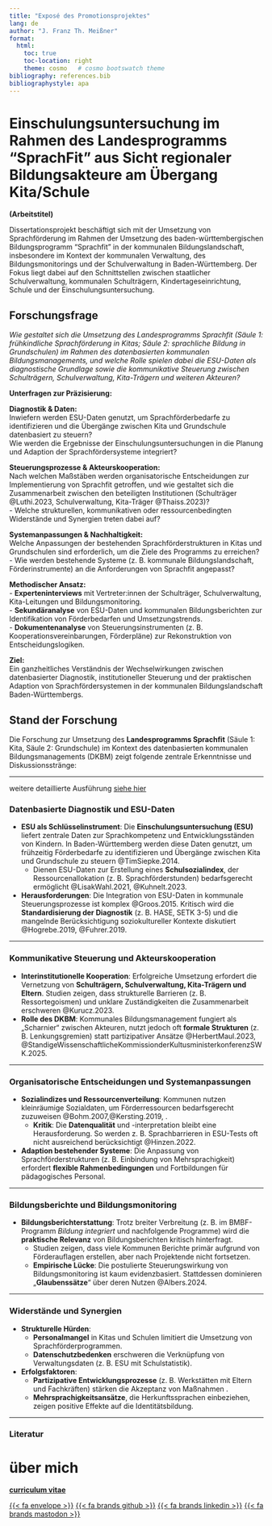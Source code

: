 ```yaml
---
title: "Exposé des Promotionsprojektes"
lang: de  
author: "J. Franz Th. Meißner"
format:
  html:
    toc: true
    toc-location: right
    theme: cosmo   # cosmo bootswatch theme
bibliography: references.bib
bibliographystyle: apa
---
```




# Einschulungsuntersuchung im Rahmen des Landesprogramms "SprachFit" aus Sicht regionaler Bildungsakteure am Übergang Kita/Schule

**(Arbeitstitel)**

Dissertationsprojekt beschäftigt sich mit der Umsetzung von Sprachförderung im Rahmen der Umsetzung des baden-württembergischen Bildungsprogramm "Sprachfit" in der kommunalen Bildungslandschaft, insbesondere im Kontext der kommunalen Verwaltung, des Bildungsmonitorings und der Schulverwaltung in Baden-Württemberg. Der Fokus liegt dabei auf den Schnittstellen zwischen staatlicher Schulverwaltung, kommunalen Schulträgern, Kindertageseinrichtung, Schule und der Einschulungsuntersuchung.

## Forschungsfrage 
*Wie gestaltet sich die Umsetzung des Landesprogramms Sprachfit (Säule 1: frühkindliche Sprachförderung in Kitas; Säule 2: sprachliche Bildung in Grundschulen) im Rahmen des datenbasierten kommunalen Bildungsmanagements, und welche Rolle spielen dabei die ESU-Daten als diagnostische Grundlage sowie die kommunikative Steuerung zwischen Schulträgern, Schulverwaltung, Kita-Trägern und weiteren Akteuren?*

**Unterfragen zur Präzisierung:**  

**Diagnostik & Daten:**  
Inwiefern werden ESU-Daten genutzt, um Sprachförderbedarfe zu identifizieren und die Übergänge zwischen Kita und Grundschule datenbasiert zu steuern?  
Wie werden die Ergebnisse der Einschulungsuntersuchungen in die Planung und Adaption der Sprachfördersysteme integriert?  

**Steuerungsprozesse & Akteurskooperation:**  
   Nach welchen Maßstäben werden organisatorische Entscheidungen zur Implementierung von Sprachfit getroffen, und wie gestaltet sich die Zusammenarbeit zwischen den beteiligten Institutionen (Schulträger @Luthi.2023, Schulverwaltung, Kita-Träger @Thaiss.2023)?  
   - Welche strukturellen, kommunikativen oder ressourcenbedingten Widerstände und Synergien treten dabei auf?  

**Systemanpassungen & Nachhaltigkeit:**  
   Welche Anpassungen der bestehenden Sprachförderstrukturen in Kitas und Grundschulen sind erforderlich, um die Ziele des Programms zu erreichen?  
   - Wie werden bestehende Systeme (z. B. kommunale Bildungslandschaft, Förderinstrumente) an die Anforderungen von Sprachfit angepasst?  

**Methodischer Ansatz:**  
- **Experteninterviews** mit Vertreter:innen der Schulträger, Schulverwaltung, Kita-Leitungen und Bildungsmonitoring.  
- **Sekundäranalyse** von ESU-Daten und kommunalen Bildungsberichten zur Identifikation von Förderbedarfen und Umsetzungstrends.  
- **Dokumentenanalyse** von Steuerungsinstrumenten (z. B. Kooperationsvereinbarungen, Förderpläne) zur Rekonstruktion von Entscheidungslogiken.  

**Ziel:**  
Ein ganzheitliches Verständnis der Wechselwirkungen zwischen datenbasierter Diagnostik, institutioneller Steuerung und der praktischen Adaption von Sprachfördersystemen in der kommunalen Bildungslandschaft Baden-Württembergs.



## Stand der Forschung 



Die Forschung zur Umsetzung des **Landesprogramms Sprachfit** (Säule 1: Kita, Säule 2: Grundschule) im Kontext des datenbasierten kommunalen Bildungsmanagements (DKBM) zeigt folgende zentrale Erkenntnisse und Diskussionsstränge:

---

weitere detaillierte Ausführung [siehe hier](forschungsstand.html)

### **Datenbasierte Diagnostik und ESU-Daten**  
- **ESU als Schlüsselinstrument**: Die **Einschulungsuntersuchung (ESU)** liefert zentrale Daten zur Sprachkompetenz und Entwicklungsständen von Kindern. In Baden-Württemberg werden diese Daten genutzt, um frühzeitig Förderbedarfe zu identifizieren und Übergänge zwischen Kita und Grundschule zu steuern @TimSiepke.2014.  
  - Dienen ESU-Daten zur Erstellung eines **Schulsozialindex**, der Ressourcenallokation (z. B. Sprachförderstunden) bedarfsgerecht ermöglicht @LisakWahl.2021, @Kuhnelt.2023.  
- **Herausforderungen**: Die Integration von ESU-Daten in kommunale Steuerungsprozesse ist komplex @Groos.2015. Kritisch wird die **Standardisierung der Diagnostik** (z. B. HASE, SETK 3-5) und die mangelnde Berücksichtigung soziokultureller Kontexte diskutiert @Hogrebe.2019, @Fuhrer.2019.  

---

### **Kommunikative Steuerung und Akteurskooperation**  
- **Interinstitutionelle Kooperation**: Erfolgreiche Umsetzung erfordert die Vernetzung von **Schulträgern, Schulverwaltung, Kita-Trägern und Eltern**. Studien zeigen, dass strukturelle Barrieren (z. B. Ressortegoismen) und unklare Zuständigkeiten die Zusammenarbeit erschweren @Kurucz.2023.  
- **Rolle des DKBM**: Kommunales Bildungsmanagement fungiert als „Scharnier“ zwischen Akteuren, nutzt jedoch oft **formale Strukturen** (z. B. Lenkungsgremien) statt partizipativer Ansätze @HerbertMaul.2023, @StandigeWissenschaftlicheKommissionderKultusministerkonferenzSWK.2025.  

---

### **Organisatorische Entscheidungen und Systemanpassungen**  
- **Sozialindizes und Ressourcenverteilung**: Kommunen nutzen kleinräumige Sozialdaten, um Förderressourcen bedarfsgerecht zuzuweisen @Bohm.2007,@Kersting.2019, .  
  - **Kritik**: Die **Datenqualität** und -interpretation bleibt eine Herausforderung. So werden z. B. Sprachbarrieren in ESU-Tests oft nicht ausreichend berücksichtigt @Hinzen.2022.  
- **Adaption bestehender Systeme**: Die Anpassung von Sprachförderstrukturen (z. B. Einbindung von Mehrsprachigkeit) erfordert **flexible Rahmenbedingungen** und Fortbildungen für pädagogisches Personal.  

---

### **Bildungsberichte und Bildungsmonitoring**  
- **Bildungsberichterstattung**: Trotz breiter Verbreitung (z. B. im BMBF-Programm *Bildung integriert* und nachfolgende Programme) wird die **praktische Relevanz** von Bildungsberichten kritisch hinterfragt.  
  - Studien zeigen, dass viele Kommunen Berichte primär aufgrund von Förderauflagen erstellen, aber nach Projektende nicht fortsetzen.  
  - **Empirische Lücke**: Die postulierte Steuerungswirkung von Bildungsmonitoring ist kaum evidenzbasiert. Stattdessen dominieren „**Glaubenssätze**“ über deren Nutzen @Albers.2024.  

---

### **Widerstände und Synergien**  
- **Strukturelle Hürden**:  
  - **Personalmangel** in Kitas und Schulen limitiert die Umsetzung von Sprachförderprogrammen.  
  - **Datenschutzbedenken** erschweren die Verknüpfung von Verwaltungsdaten (z. B. ESU mit Schulstatistik).  
- **Erfolgsfaktoren**:  
  - **Partizipative Entwicklungsprozesse** (z. B. Werkstätten mit Eltern und Fachkräften) stärken die Akzeptanz von Maßnahmen .  
  - **Mehrsprachigkeitsansätze**, die Herkunftssprachen einbeziehen, zeigen positive Effekte auf die Identitätsbildung.  

---

### Literatur

::: {#refs}
:::

# über mich

[**curriculum vitae**](/CV_2025.pdf) 



[{{< fa envelope >}}](mailto:j.f.th.meissner@gmail.com) [{{< fa brands github >}}](https://github.com/jfthm/) [{{< fa brands linkedin >}}](https://www.linkedin.com/in/jfthm) [{{< fa brands mastodon >}}](https://mastodon.berlin/@jfthm/)